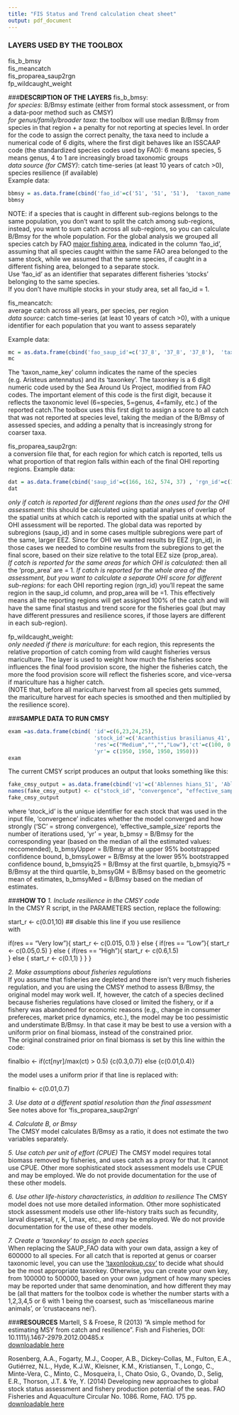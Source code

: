 ```yaml
---
title: "FIS Status and Trend calculation cheat sheet"
output: pdf_document
---
```


### **LAYERS USED BY THE TOOLBOX**
fis_b_bmsy  
fis_meancatch  
fis_proparea_saup2rgn  
fp_wildcaught_weight  

###**DESCRIPTION OF THE LAYERS**
fis_b_bmsy:    
*for species*: B/Bmsy estimate (either from formal stock assessment, or from a data-poor method such as CMSY)    
*for genus/family/broader taxa*: the toolbox will use median B/Bmsy from species in that region + a penalty for not reporting at species level. In order for the code to assign the correct penalty, the taxa need to include a numerical code of 6 digits, where the first digit behaves like an ISSCAAP code (the standardized species codes used by FAO): 6 means species, 5 means genus, 4 to 1 are increasingly broad taxonomic groups    
*data source (for CMSY)*: catch time-series (at least 10 years of catch >0), species resilience (if available)   
Example data:
```r
bbmsy = as.data.frame(cbind('fao_id'=c('51', '51', '51'),  'taxon_name'=c('Ablennes hians', 'Ablennes hians', 'Ablennes hians'),  'year'=c(1985, 1986, 1987),	'b_bmsy' = c(1.112412, 1.222996, 1.371058)))
bbmsy

```
NOTE: if a species that is caught in different sub-regions belongs to the same population, you don't want to split the catch among sub-regions, instead, you want to sum catch across all sub-regions, so you can calculate B/Bmsy for the whole population. For the global analysis we grouped all species catch by FAO [major fishing area](http://www.fao.org/fishery/area/search/en), indicated in the column 'fao_id', assuming that all species caught within the same FAO area belonged to the same stock, while we assumed that the same species, if caught in a different fishing area, belonged to a separate stock.  
Use 'fao_id' as an identifier that separates different fisheries 'stocks' belonging to the same species.   
If you don't have multiple stocks in your study area, set all fao_id = 1.

fis_meancatch:    
average catch across all years, per species, per region  
*data source*: catch time-series (at least 10 years of catch >0), with a unique identifier for each population that you want to assess separately   
 
Example data:
```r
mc = as.data.frame(cbind('fao_saup_id'=c('37_8', '37_8', '37_8'),  'taxon_name_key'=c('Aristeus antennatus_690051', 'Atherinidae_400218', 'Balistes capriscus_607327'),	'year'=c(2014, 2014, 2014),	'mean_catch' = c(14.24398116, 27.30120156, 3.247883895)))
mc

```
The 'taxon_name_key' column indicates the name of the species (e.g. Aristeus antennatus) and its 'taxonkey'. The taxonkey is a 6 digit numeric code used by the Sea Around Us Project, modified from FAO codes. The important element of this code is the first digit, because it reflects the taxonomic level (6=species, 5=genus, 4=family, etc.) of the reported catch.The toolbox uses this first digit to assign a score to all catch that was not reported at species level, taking the median of the B/Bmsy of assessed species, and adding a penalty that is increasingly strong for coarser taxa.    

fis_proparea_saup2rgn:  
 a conversion file that, for each region for which catch is reported, tells us what proportion of that region falls within each of the final OHI reporting regions.   Example data:
```r
dat = as.data.frame(cbind('saup_id'=c(166, 162, 574, 37) , 'rgn_id'=c(1,2,3,4), 'prop_area'= c(1,1,0.7,0.8)))
dat
```
 *only if catch is reported for different regions than the ones used for the OHI assessment:* this should be calculated using spatial analyses of overlap of the spatial units at which catch is reported with the spatial units at which the OHI assessment will be reported. 
 The global data was reported by subregions (saup_id) and in some cases multiple subregions were part of the same, larger EEZ. Since for OHI we wanted results by EEZ (rgn_id), in those cases we needed to combine results from the subregions to get the final score, based on their size relative to the total EEZ size (prop_area).   
 *If catch is reported for the same areas for which OHI is calculated:* then all the 'prop_area' are = 1.   *If catch is reported for the whole area of the assessment, but you want to calculate a separate OHI score for different sub-regions:* for each OHI reporting region (rgn_id) you'll repeat the same region in the saup_id column, and prop_area will be =1. This effectively means all the reporting regions will get assigned 100% of the catch and will have the same final stastus and trend score for the fisheries goal (but may have different pressures and resilience scores, if those layers are different in each sub-region).

fp_wildcaught_weight:  
*only needed if there is mariculture*: for each region, this represents the relative proportion of catch coming from wild caught fisheries versus mariculture. The layer is used to weight how much the fisheries score influences the final food provision score, the higher the fisheries catch, the more the food provision score will reflect the fisheries score, and vice-versa if mariculture has a higher catch.       
(NOTE that, before all mariculture harvest from all species gets summed, the mariculture harvest for each species is smoothed and then multiplied by the resilience score).     

###**SAMPLE DATA TO RUN CMSY**
```r
exam =as.data.frame(cbind( 'id'=c(6,23,24,25), 
                           'stock_id'=c('Acanthistius brasilianus_41','Acanthurus dussumieri_61','Acanthurus dussumieri_71','Acanthurus lineatus_61'),	
                           'res'=c("Medium","","","Low"),'ct'=c(100, 0.059250269, 0.190749971, 12.74821966),	
                           'yr'= c(1950, 1950, 1950, 1950)))
exam
```

The current CMSY script produces an output that looks something like this: 
```r
fake_cmsy_output = as.data.frame(cbind('v1'=c('Ablennes hians_51', 'Ablennes hians_51'), 'v2'  = c('SC','SC'), 'v3' = c(30974, 30974), 'v4' = c(1985, 1986), 'v5' = c(1.112412, 1.222996), 'v6' = c(1.800000, 1.768895), 'v7' = c(1.000000, 1.014688), 'v8' = c(1.000000, 1.075699), 'v9' = c(1.000000, 1.298437), 'v10' = c(1.093932, 1.209005), 'v11' = c(1.000000, 1.160329)))
names(fake_cmsy_output) <- c("stock_id", "convergence", "effective_sample_size", "yr", "b_bmsy", "b_bmsyUpper", "b_bmsyLower", "b_bmsyiq25", "b_bmsyiq75", "b_bmsyGM", "b_bmsyMed")
fake_cmsy_output

```

where 'stock_id' is the unique identifier for each stock that was used in the input file, 'convergence' indicates whether the model converged and how strongly ('SC' = strong convergence), 'effective_sample_size' reports the number of iterations used, 'yr' = year, b_bmsy = B/Bmsy for the corresponding year (based on the median of all the estimated values: reccomended),  b_bmsyUpper = B/Bmsy at the upper 95% bootstrapped confidence bound, b_bmsyLower = B/Bmsy at the lower 95% bootstrapped confidence bound, b_bmsyiq25 = B/Bmsy at the first quartile, b_bmsyiq75 = B/Bmsy at the third quartile, b_bmsyGM = B/Bmsy based on the geometric mean of estimates, b_bmsyMed = B/Bmsy based on the median of estimates.

###**HOW TO**
*1. Include resilience in the CMSY code*      
In the CMSY R script, in the PARAMETERS section, replace the following:

start_r     <- c(0.01,10)  ## disable this line if you use resilience  
with 

  if(res == "Very low"){
    start_r  <- c(0.015, 0.1)
  } else { 
    if(res == "Low"){
      start_r  <- c(0.05,0.5)
    } else { 
      if(res == "High"){
        start_r  <- c(0.6,1.5)   
      } else {
        start_r  <- c(0.1,1)
      }
    }
  }

*2. Make assumptions about fisheries regulations*      
If you assume that fisheries are depleted and there isn't very much fisheries regulation, and you are using the CMSY method to assess B/Bmsy, the original model may work well. If, however, the catch of a species declined because fisheries regulations have closed or limited the fishery, or if a fishery was abandoned for economic reasons (e.g., change in consumer prefereces, market price dynamics, etc.), the model may be too pessimistic and understimate B/Bmsy. In that case it may be best to use a version with a uniform prior on final biomass, instead of the constrained prior.  
The original constrained prior on final biomass is set by this line within the code:  
  
  finalbio    <- if(ct[nyr]/max(ct) > 0.5) {c(0.3,0.7)} else {c(0.01,0.4)}    
  
  the model uses a uniform prior if that line is replaced with:

finalbio    <- c(0.01,0.7) 

*3. Use data at a different spatial resolution than the final assessment*      
See notes above for 'fis_proparea_saup2rgn'    

*4. Calculate B, or Bmsy*  
The CMSY model calculates B/Bmsy as a ratio, it does not estimate the two variables separately.      

*5. Use catch per unit of effort (CPUE)*
The CMSY model requires total biomass removed by fisheries, and uses catch as a proxy for that. It cannot use CPUE. Other more sophisticated stock assessment models use CPUE and may be employed. We do not provide documentation for the use of these other models.     

*6. Use other life-history characteristics, in addition to resilience*
The CMSY model does not use more detailed information. Other more sophisticated stock assessment models use other life-history traits such as fecundity, larval dispersal, r, K, Lmax, etc., and may be employed. We do not provide documentation for the use of these other models.    

*7. Create a 'taxonkey' to assign to each species*   
 When replacing the SAUP_FAO data with your own data, assign a key of 600000 to all species. For all catch that is reported at genus or coarser taxonomic level, you can use the ['taxonlookup.csv'](https://github.com/OHI-Science/ohiprep/blob/master/Global/NCEAS-Fisheries_2014a/tmp/EEZlookup.csv) to decide what should be the most appropriate taxonkey. Otherwise, you can create your own key, from 100000 to 500000, based on your own judgment of how many species may be reported under that same denomination, and how different they may be (all that matters for the toolbox code is whether the number starts with a 1,2,3,4,5 or 6 with 1 being the coarsest, such as 'miscellaneous marine animals', or 'crustaceans nei'). 

###**RESOURCES**
Martell, S & Froese, R (2013) "A simple method for estimating MSY from catch and resilience". Fish and Fisheries, DOI: 10.1111/j.1467-2979.2012.00485.x   
[downloadable here](http://www.google.com/url?sa=t&rct=j&q=&esrc=s&source=web&cd=2&ved=0CCkQFjAB&url=http%3A%2F%2Fwww.iotc.org%2Fsites%2Fdefault%2Ffiles%2Fdocuments%2F2013%2F06%2FIOTC-2013-WPNT03-INF01%2520-%2520Martell%2520%2526%2520Froese%25202012.pdf&ei=PXryU6TtGY3goATglYHoDA&usg=AFQjCNE-S0T1B7B_l7rUYaNNLxsUDguDaQ&bvm=bv.73231344,d.cGU)   
     
Rosenberg, A.A., Fogarty, M.J., Cooper, A.B., Dickey-Collas, M., Fulton, E.A., Gutiérrez, N.L., Hyde, K.J.W., Kleisner, K.M., Kristiansen, T., Longo, C., Minte-Vera, C., Minto, C., Mosqueira, I., Chato Osio, G., Ovando, D., Selig, E.R., Thorson, J.T. & Ye, Y. (2014) Developing new approaches to global stock status assessment and fishery production potential of the seas. FAO Fisheries and Aquaculture Circular No. 1086. Rome, FAO. 175 pp.     
[downloadable here](http://www.fao.org/docrep/019/i3491e/i3491e.pdf)